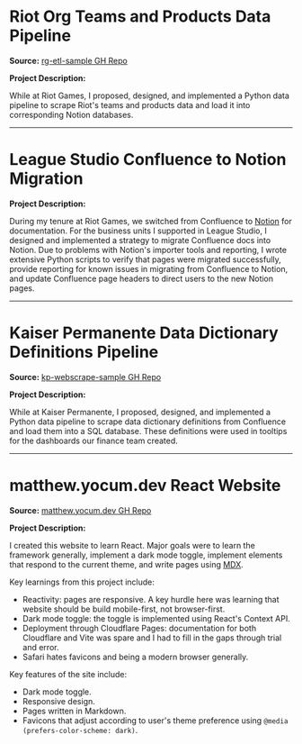 # Riot Org Teams and Products Data Pipeline

**Source:** <a href="https://github.com/platonicLiquid/rg-etl-sample" target="_blank">rg-etl-sample GH Repo</a>

**Project Description:**

While at Riot Games, I proposed, designed, and implemented a Python data pipeline to scrape Riot's teams and products data and load it into corresponding Notion databases.

---

# League Studio Confluence to Notion Migration

**Project Description:**

During my tenure at Riot Games, we switched from Confluence to <a href="https://notion.so" target="_blank">Notion</a> for documentation. For the business units I supported in League Studio, I designed and implemented a strategy to migrate Confluence docs into Notion. Due to problems with Notion's importer tools and reporting, I wrote extensive Python scripts to verify that pages were migrated successfully, provide reporting for known issues in migrating from Confluence to Notion, and update Confluence page headers to direct users to the new Notion pages.

---

# Kaiser Permanente Data Dictionary Definitions Pipeline

**Source:** <a href="https://github.com/platonicLiquid/kp-webscrape-sample/blob/main/webscrape_example.py" target="_blank">kp-webscrape-sample GH Repo</a>

**Project Description:**

While at Kaiser Permanente, I proposed, designed, and implemented a Python data pipeline to scrape data dictionary definitions from Confluence and load them into a SQL database. These definitions were used in tooltips for the dashboards our finance team created.

---

# matthew.yocum.dev React Website

**Source:** <a href="https://github.com/platonicLiquid/personal-website" target="_blank">matthew.yocum.dev GH Repo</a>

**Project Description:**

I created this website to learn React. Major goals were to learn the framework generally, implement a dark mode toggle, implement elements that respond to the current theme, and write pages using <a href="https://mdxjs.com" target="_blank">MDX</a>.

Key learnings from this project include:

- Reactivity: pages are responsive. A key hurdle here was learning that website should be build mobile-first, not browser-first.
- Dark mode toggle: the toggle is implemented using React's Context API.
- Deployment through Cloudflare Pages: documentation for both Cloudflare and Vite was spare and I had to fill in the gaps through trial and error.
- Safari hates favicons and being a modern browser generally.

Key features of the site include:

- Dark mode toggle.
- Responsive design.
- Pages written in Markdown.
- Favicons that adjust according to user's theme preference using `@media (prefers-color-scheme: dark)`.
